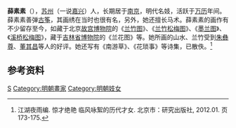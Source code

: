 '''薛素素'''（{{bd|？||？||catIdx=X}}），[[苏州|苏州]]（一说[[嘉兴|嘉兴]]）人，长期居于[[南京|南京]]，明代名妓，活跃于[[万历|万历]]年间。薛素素善弹[[古筝|古筝]]，其画绣在当时也很有名，另外，她还擅长马术。薛素素的画作有不少留存至今，如藏于北京[[故宫博物院|故宫博物院]]的《[[兰竹图|兰竹图]]》、《[[兰竹松梅图|兰竹松梅图]]》、《[[墨兰图|墨兰图]]》、《[[溪桥松梅图|溪桥松梅图]]》，藏于[[吉林省博物院|吉林省博物院]]的《兰花图》等。她所画的山水、兰竹受到[[朱彝尊|朱彝尊]]、[[董其昌|董其昌]]等人的好评。她还写有《南游草》、《花琐事》等诗集，已散佚。<ref>江湖夜雨编. 惊才绝艳 临风咏絮的历代才女. 北京市：研究出版社, 2012.01. 页173-175.</ref>

==参考资料==
{{reflist}}

{{Authority control}}

{{DEFAULTSORT:X}}
[[Category:薛姓|S]]
[[Category:明朝畫家|Category:明朝畫家]]
[[Category:明朝妓女|Category:明朝妓女]]


{{明朝人物小作品}}